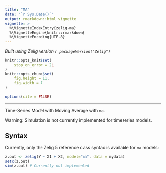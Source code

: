 ```yaml
---
title: "MA"
date: "`r Sys.Date()`"
output: rmarkdown::html_vignette
vignette: >
  %\VignetteIndexEntry{zelig-ma}
  %\VignetteEngine{knitr::rmarkdown}
  %\VignetteEncoding{UTF-8}
---
```


*Built using Zelig version `r packageVersion("Zelig")`*

```r
knitr::opts_knit$set(
    stop_on_error = 2L
)
knitr::opts_chunk$set(
    fig.height = 11,
    fig.width = 7
)

options(cite = FALSE)
```
---

Time-Series Model with Moving Average with `ma`.

Warning: Simulation is not currently implemented for timeseries models.

Syntax
------

Currently, only the Zelig 5 reference class syntax is available for `ma` 
models:

```r
z.out <- zelig(Y ~ X1 + X2, model="ma". data = mydata)
setx(z.out)
sim(z.out) # Currently not implemented
```
